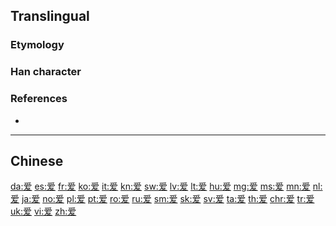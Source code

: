 {{character info/new}}
{{also|愛}}
==Translingual==
{{stroke order|strokes=10}}

===Etymology===
{{Han simp|愛|f=心|t=一}}

===Han character===
{{Han char|rn=87|rad=爪|as=6|sn=10|four=2040|canj=BBKE|ids=⿳爫冖友}}

===References===
* {{Han ref|kx=0689.091|hdz=32033.110|uh=7231|ud=29233}}

----

==Chinese==
{{zh-see|愛}}

[[da:爱]]
[[es:爱]]
[[fr:爱]]
[[ko:爱]]
[[it:爱]]
[[kn:爱]]
[[sw:爱]]
[[lv:爱]]
[[lt:爱]]
[[hu:爱]]
[[mg:爱]]
[[ms:爱]]
[[mn:爱]]
[[nl:爱]]
[[ja:爱]]
[[no:爱]]
[[pl:爱]]
[[pt:爱]]
[[ro:爱]]
[[ru:爱]]
[[sm:爱]]
[[sk:爱]]
[[sv:爱]]
[[ta:爱]]
[[th:爱]]
[[chr:爱]]
[[tr:爱]]
[[uk:爱]]
[[vi:爱]]
[[zh:爱]]
